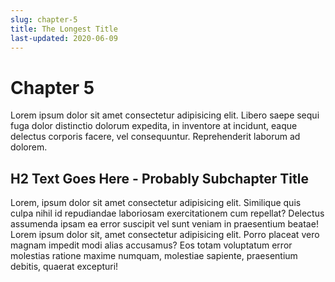 ```yaml
---
slug: chapter-5
title: The Longest Title
last-updated: 2020-06-09
---
```


# Chapter 5

Lorem ipsum dolor sit amet consectetur adipisicing elit. Libero saepe sequi fuga dolor distinctio dolorum expedita, in inventore at incidunt, eaque delectus corporis facere, vel consequuntur. Reprehenderit laborum ad dolorem.

## H2 Text Goes Here - Probably Subchapter Title

Lorem, ipsum dolor sit amet consectetur adipisicing elit. Similique quis culpa nihil id repudiandae laboriosam exercitationem cum repellat? Delectus assumenda ipsam ea error suscipit vel sunt veniam in praesentium beatae! Lorem ipsum dolor sit, amet consectetur adipisicing elit. Porro placeat vero magnam impedit modi alias accusamus? Eos totam voluptatum error molestias ratione maxime numquam, molestiae sapiente, praesentium debitis, quaerat excepturi!
